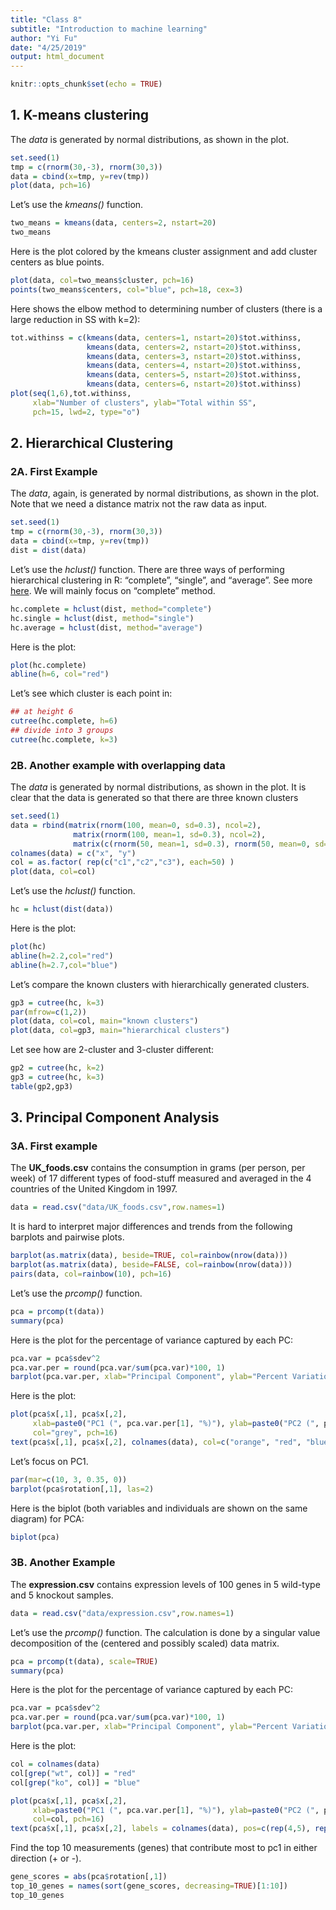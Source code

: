 ```yaml
---
title: "Class 8"
subtitle: "Introduction to machine learning"
author: "Yi Fu"
date: "4/25/2019"
output: html_document
---
```


```r
knitr::opts_chunk$set(echo = TRUE)
```

## 1. K-means clustering

The *data* is generated by normal distributions, as shown in the plot.
```r
set.seed(1)
tmp = c(rnorm(30,-3), rnorm(30,3))
data = cbind(x=tmp, y=rev(tmp))
plot(data, pch=16)
```

Let's use the *kmeans()* function.
```r
two_means = kmeans(data, centers=2, nstart=20)
two_means
```

Here is the plot colored by the kmeans cluster assignment and add cluster centers as blue points.
```r
plot(data, col=two_means$cluster, pch=16)
points(two_means$centers, col="blue", pch=18, cex=3)
```

Here shows the elbow method to determining number of clusters (there is a large reduction in SS with k=2):
```r
tot.withinss = c(kmeans(data, centers=1, nstart=20)$tot.withinss,
                 kmeans(data, centers=2, nstart=20)$tot.withinss,
                 kmeans(data, centers=3, nstart=20)$tot.withinss,
                 kmeans(data, centers=4, nstart=20)$tot.withinss,
                 kmeans(data, centers=5, nstart=20)$tot.withinss,
                 kmeans(data, centers=6, nstart=20)$tot.withinss)
plot(seq(1,6),tot.withinss,
     xlab="Number of clusters", ylab="Total within SS", 
     pch=15, lwd=2, type="o")
```


## 2. Hierarchical Clustering

### 2A. First Example

The *data*, again, is generated by normal distributions, as shown in the plot. Note that we need a distance matrix not the raw data as input.
```r
set.seed(1)
tmp = c(rnorm(30,-3), rnorm(30,3))
data = cbind(x=tmp, y=rev(tmp))
dist = dist(data)
```

Let's use the *hclust()* function. There are three ways of performing hierarchical clustering in R: "complete", "single", and "average". See more [here](https://uc-r.github.io/hc_clustering). We will mainly focus on "complete" method.
```r
hc.complete = hclust(dist, method="complete")
hc.single = hclust(dist, method="single")
hc.average = hclust(dist, method="average")
```

Here is the plot:
```r
plot(hc.complete)
abline(h=6, col="red")
```

Let's see which cluster is each point in:
```r
## at height 6
cutree(hc.complete, h=6)
## divide into 3 groups
cutree(hc.complete, k=3)
```

### 2B. Another example with overlapping data

The *data* is generated by normal distributions, as shown in the plot. It is clear that the data is generated so that there are three known clusters
```r
set.seed(1)
data = rbind(matrix(rnorm(100, mean=0, sd=0.3), ncol=2),
              matrix(rnorm(100, mean=1, sd=0.3), ncol=2),
              matrix(c(rnorm(50, mean=1, sd=0.3), rnorm(50, mean=0, sd=0.3)), ncol = 2))
colnames(data) = c("x", "y")
col = as.factor( rep(c("c1","c2","c3"), each=50) )
plot(data, col=col)
```

Let's use the *hclust()* function.
```r
hc = hclust(dist(data))
```

Here is the plot:
```r
plot(hc)
abline(h=2.2,col="red")
abline(h=2.7,col="blue")
```

Let's compare the known clusters with hierarchically generated clusters.
```r
gp3 = cutree(hc, k=3)
par(mfrow=c(1,2))
plot(data, col=col, main="known clusters")
plot(data, col=gp3, main="hierarchical clusters")
```

Let see how are 2-cluster and 3-cluster different:
```r
gp2 = cutree(hc, k=2)
gp3 = cutree(hc, k=3)
table(gp2,gp3)
```

## 3. Principal Component Analysis

### 3A. First example

The **UK_foods.csv** contains the consumption in grams (per person, per week) of 17 different types of food-stuff measured and averaged in the 4 countries of the United Kingdom in 1997.
```r
data = read.csv("data/UK_foods.csv",row.names=1)
```

It is hard to interpret major differences and trends from the following barplots and pairwise plots.
```r
barplot(as.matrix(data), beside=TRUE, col=rainbow(nrow(data)))
barplot(as.matrix(data), beside=FALSE, col=rainbow(nrow(data)))
pairs(data, col=rainbow(10), pch=16)
```

Let's use the *prcomp()* function.
```r
pca = prcomp(t(data))
summary(pca)
```

Here is the plot for the percentage of variance captured by each PC:
```r
pca.var = pca$sdev^2
pca.var.per = round(pca.var/sum(pca.var)*100, 1)
barplot(pca.var.per, xlab="Principal Component", ylab="Percent Variation", main="Scree Plot")
```

Here is the plot:
```r
plot(pca$x[,1], pca$x[,2],
     xlab=paste0("PC1 (", pca.var.per[1], "%)"), ylab=paste0("PC2 (", pca.var.per[2], "%)"), xlim=c(-270,500), 
     col="grey", pch=16)
text(pca$x[,1], pca$x[,2], colnames(data), col=c("orange", "red", "blue", "green"))
```

Let's focus on PC1.
```r
par(mar=c(10, 3, 0.35, 0))
barplot(pca$rotation[,1], las=2)
```

Here is the biplot (both variables and individuals are shown on the same diagram) for PCA:
```r
biplot(pca)
```

### 3B. Another Example

The **expression.csv** contains expression levels of 100 genes in 5 wild-type and 5 knockout samples.
```r
data = read.csv("data/expression.csv",row.names=1)
```

Let's use the *prcomp()* function. The calculation is done by a singular value decomposition of the (centered and possibly scaled) data matrix.
```r
pca = prcomp(t(data), scale=TRUE)
summary(pca)
```

Here is the plot for the percentage of variance captured by each PC:
```r
pca.var = pca$sdev^2
pca.var.per = round(pca.var/sum(pca.var)*100, 1)
barplot(pca.var.per, xlab="Principal Component", ylab="Percent Variation", main="Scree Plot")
```

Here is the plot:
```r
col = colnames(data)
col[grep("wt", col)] = "red"
col[grep("ko", col)] = "blue"

plot(pca$x[,1], pca$x[,2],
     xlab=paste0("PC1 (", pca.var.per[1], "%)"), ylab=paste0("PC2 (", pca.var.per[2], "%)"),
     col=col, pch=16) 
text(pca$x[,1], pca$x[,2], labels = colnames(data), pos=c(rep(4,5), rep(2,5)))
```

Find the top 10 measurements (genes) that contribute most to pc1 in either direction (+ or -).
```r
gene_scores = abs(pca$rotation[,1])
top_10_genes = names(sort(gene_scores, decreasing=TRUE)[1:10])
top_10_genes
```
